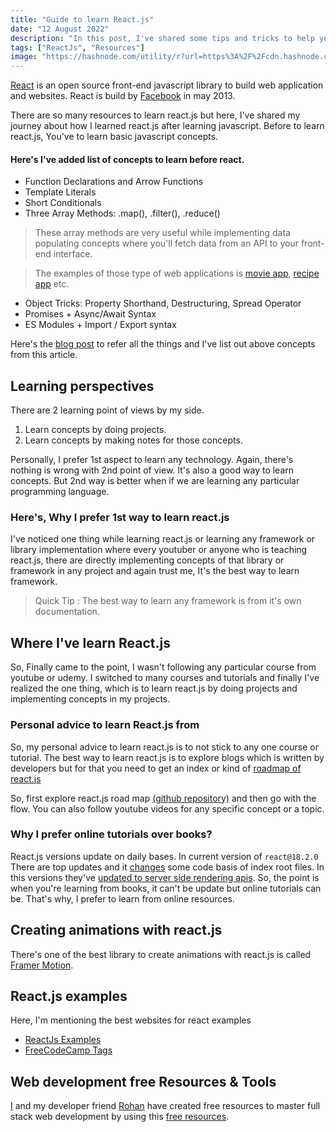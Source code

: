 ```yaml
---
title: "Guide to learn React.js"
date: "12 August 2022"
description: "In this post, I've shared some tips and tricks to help you get started with React.js"
tags: ["ReactJs", "Resources"]
image: "https://hashnode.com/utility/r?url=https%3A%2F%2Fcdn.hashnode.com%2Fres%2Fhashnode%2Fimage%2Funsplash%2FxkBaqlcqeb4%2Fupload%2Fv1660318045256%2FjFLm_-c9U.jpeg%3Fw%3D1200%26h%3D630%26fit%3Dcrop%26crop%3Dentropy%26auto%3Dcompress%2Cformat%26format%3Dwebp%26fm%3Dpng"
---
```


[React](https://reactjs.org/) is an open source front-end javascript library to build web application and websites. React is build by [Facebook](https://facebook.com/) in may 2013.

There are so many resources to learn react.js but here, I've shared my journey about how I learned react.js after learning javascript. Before to learn react.js, You've to learn basic javascript concepts.

#### Here's I've added list of concepts to learn before react.

- Function Declarations and Arrow Functions
- Template Literals
- Short Conditionals
- Three Array Methods: .map(), .filter(), .reduce()

> These array methods are very useful while implementing data populating concepts where you'll fetch data from an API to your front-end interface.

> The examples of those type of web applications is [movie app](https://react-movie-app-000.netlify.app/), [recipe app](https://recipe-app-fawn-three.vercel.app/) etc.

- Object Tricks: Property Shorthand, Destructuring, Spread Operator
- Promises + Async/Await Syntax
- ES Modules + Import / Export syntax

Here's the [blog post](https://www.freecodecamp.org/news/javascript-skills-you-need-for-react-practical-examples/) to refer all the things and I've list out above concepts from this article.

## Learning perspectives

There are 2 learning point of views by my side.

1. Learn concepts by doing projects.
2. Learn concepts by making notes for those concepts.

Personally, I prefer 1st aspect to learn any technology. Again, there's nothing is wrong with 2nd point of view. It's also a good way to learn concepts. But 2nd way is better when if we are learning any particular programming language.

### Here's, Why I prefer 1st way to learn react.js

I've noticed one thing while learning react.js or learning any framework or library implementation where every youtuber or anyone who is teaching react.js, there are directly implementing concepts of that library or framework in any project and again trust me, It's the best way to learn framework.

> Quick Tip : The best way to learn any framework is from it's own documentation.

## Where I've learn React.js

So, Finally came to the point, I wasn't following any particular course from youtube or udemy. I switched to many courses and tutorials and finally I've realized the one thing, which is to learn react.js by doing projects and implementing concepts in my projects.

### Personal advice to learn React.js from

So, my personal advice to learn react.js is to not stick to any one course or tutorial. The best way to learn react.js is to explore blogs which is written by developers but for that you need to get an index or kind of [roadmap of react.js](https://github.com/adam-golab/react-developer-roadmap)

So, first explore react.js road map [(github repository)](https://github.com/adam-golab/react-developer-roadmap) and then go with the flow. You can also follow youtube videos for any specific concept or a topic.

### Why I prefer online tutorials over books?

React.js versions update on daily bases. In current version of `react@18.2.0` There are top updates and it [changes](https://reactjs.org/blog/2022/03/08/react-18-upgrade-guide.html) some code basis of index root files. In this versions they've [updated to server side rendering apis](https://reactjs.org/blog/2022/03/08/react-18-upgrade-guide.html#updates-to-server-rendering-apis).
So, the point is when you're learning from books, it can't be update but online tutorials can be. That's why, I prefer to learn from online resources.

## Creating animations with react.js

There's one of the best library to create animations with react.js is called [Framer Motion](https://www.framer.com/motion/).

## React.js examples

Here, I'm mentioning the best websites for react examples

- [ReactJs Examples](https://reactjsexample.com/)
- [FreeCodeCamp Tags](https://www.freecodecamp.org/news/tag/reactjs/)

## Web development free Resources & Tools

[I](https://www.abhidadhaniya.com/) and my developer friend [Rohan](https://www.rohankiratsata.xyz/) have created free resources to master full stack web development by using this [free resources](https://web-dev-resources.notion.site/web-dev-resources/Web-Development-Resources-be1207bcc32e434481c1ce6e90756964).
